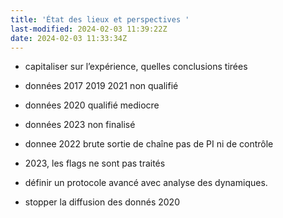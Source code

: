 ```yaml
---
title: 'État des lieux et perspectives '
last-modified: 2024-02-03 11:39:22Z
date: 2024-02-03 11:33:34Z
---
```


- capitaliser sur l'expérience,  quelles conclusions tirées
- données 2017 2019 2021 non qualifié
- données 2020 qualifié mediocre
- données 2023 non finalisé
- donnee 2022 brute sortie de chaîne pas de  PI ni de contrôle

- 2023, les flags ne sont pas traités
- définir un protocole avancé avec analyse des dynamiques.

- stopper la diffusion des donnés 2020

